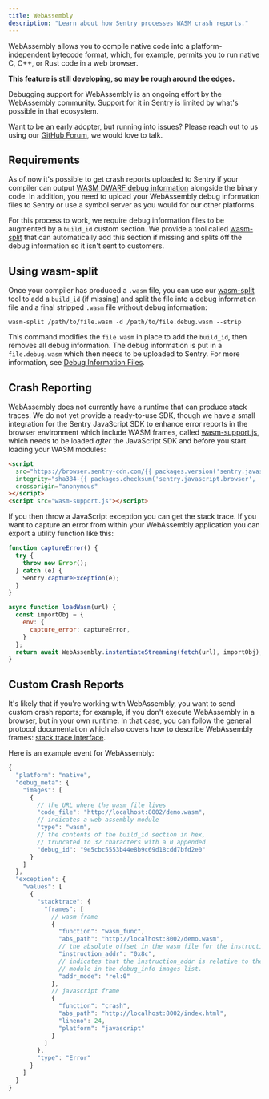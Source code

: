 ```yaml
---
title: WebAssembly
description: "Learn about how Sentry processes WASM crash reports."
---
```


WebAssembly allows you to compile native code into a platform-independent bytecode format, which, for example, permits you to run native C, C++, or Rust code in a web browser.

**This feature is still developing, so may be rough around the edges.**

Debugging support for WebAssembly is an ongoing effort by the WebAssembly community.
Support for it in Sentry is limited by what's possible in that ecosystem.

<Note>

Want to be an early adopter, but running into issues? Please reach out to
us using our [GitHub Forum](https://forum.sentry.io/), we would love to talk.

</Note>

## Requirements

As of now it's possible to get crash reports uploaded to Sentry if your compiler can
output [WASM DWARF debug information](https://yurydelendik.github.io/webassembly-dwarf/)
alongside the binary code.  In addition, you need to upload your WebAssembly
debug information files to Sentry or use a symbol server as you
would for our other platforms.

For this process to work, we require debug information files to be augmented by a
`build_id` custom section. We provide a tool called [wasm-split](https://github.com/getsentry/symbolicator/tree/master/wasm-split)
that can automatically add this section if missing and splits off
the debug information so it isn't sent to customers.

## Using wasm-split

Once your compiler has produced a `.wasm` file, you can use our [wasm-split](https://github.com/getsentry/symbolicator/tree/master/wasm-split)
tool to add a `build_id` (if missing) and split the file into a debug information
file and a final stripped `.wasm` file without debug information:

```shell
wasm-split /path/to/file.wasm -d /path/to/file.debug.wasm --strip
```

This command modifies the `file.wasm` in place to add the `build_id`, then removes all
debug information. The debug information is put in a `file.debug.wasm` which 
then needs to be uploaded to Sentry. For more information, see [Debug Information Files](/workflow/debug-files/).

## Crash Reporting

WebAssembly does not currently have a runtime that can produce stack traces.  We
do not yet provide a ready-to-use SDK, though we have a small integration for the
Sentry JavaScript SDK to enhance error reports in the browser environment
which include WASM frames, called [wasm-support.js](https://gist.github.com/mitsuhiko/c27fee8445d2a18a8c134e0169119058), which needs to be loaded _after_ the JavaScript SDK and before you start loading your WASM modules:

```html {tabTitle: CDN}
<script
  src="https://browser.sentry-cdn.com/{{ packages.version('sentry.javascript.browser') }}/bundle.min.js"
  integrity="sha384-{{ packages.checksum('sentry.javascript.browser', 'bundle.min.js', 'sha384-base64') }}"
  crossorigin="anonymous"
></script>
<script src="wasm-support.js"></script>
```

If you then throw a JavaScript exception you can get the stack trace.  If you want
to capture an error from within your WebAssembly application you can export a
utility function like this:

```javascript
function captureError() {
  try {
    throw new Error();
  } catch (e) {
    Sentry.captureException(e);
  }
}

async function loadWasm(url) {
  const importObj = {
    env: {
      capture_error: captureError,
    }
  };
  return await WebAssembly.instantiateStreaming(fetch(url), importObj);
}
```

## Custom Crash Reports

It's likely that if you're working with WebAssembly, you want to send custom
crash reports; for example, if you don't execute WebAssembly in a browser, but in your
own runtime. In that case, you can follow the general protocol documentation which
also covers how to describe WebAssembly frames: [stack trace interface](https://develop.sentry.dev/sdk/event-payloads/stacktrace/).

Here is an example event for WebAssembly:

```javascript
{
  "platform": "native",
  "debug_meta": {
    "images": [
      {
        // the URL where the wasm file lives
        "code_file": "http://localhost:8002/demo.wasm",
        // indicates a web assembly module
        "type": "wasm",
        // the contents of the build_id section in hex,
        // truncated to 32 characters with a 0 appended
        "debug_id": "9e5cbc5553b44e8b9c69d18cdd7bfd2e0"
      }
    ]
  },
  "exception": {
    "values": [
      {
        "stacktrace": {
          "frames": [
            // wasm frame
            {
              "function": "wasm_func",
              "abs_path": "http://localhost:8002/demo.wasm",
              // the absolute offset in the wasm file for the instruction
              "instruction_addr": "0x8c",
              // indicates that the instruction_addr is relative to the 1st
              // module in the debug_info images list.
              "addr_mode": "rel:0"
            },
            // javascript frame
            {
              "function": "crash",
              "abs_path": "http://localhost:8002/index.html",
              "lineno": 24,
              "platform": "javascript"
            }
          ]
        },
        "type": "Error"
      }
    ]
  }
}
```
